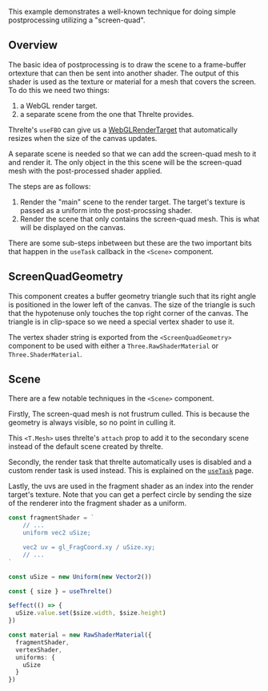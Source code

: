 This example demonstrates a well-known technique for doing simple postprocessing utilizing a "screen-quad".

<Example path="postprocessing/screen-quad" />

## Overview

The basic idea of postprocessing is to draw the scene to a frame-buffer ortexture that can then be sent into another shader. The output of this shader is used as the texture or material for a mesh that covers the screen. To do this we need two things:

1. a WebGL render target.
2. a separate scene from the one that Threlte provides.

Threlte's `useFBO` can give us a [WebGLRenderTarget](https://threejs.org/docs/index.html?q=webgl#api/en/renderers/WebGLRenderTarget) that automatically resizes when the size of the canvas updates.

A separate scene is needed so that we can add the screen-quad mesh to it and render it. The only object in the this scene will be the screen-quad mesh with the post-processed shader applied.

The steps are as follows:

1. Render the "main" scene to the render target. The target's texture is passed as a uniform into the post-procssing shader.
2. Render the scene that only contains the screen-quad mesh. This is what will be displayed on the canvas.

There are some sub-steps inbetween but these are the two important bits that happen in the `useTask` callback in the `<Scene>` component.

## ScreenQuadGeometry

This component creates a buffer geometry triangle such that its right angle is positioned in the lower left of the canvas. The size of the triangle is such that the hypotenuse only touches the top right corner of the canvas. The triangle is in clip-space so we need a special vertex shader to use it.

The vertex shader string is exported from the `<ScreenQuadGeometry>` component to be used with either a `Three.RawShaderMaterial` or `Three.ShaderMaterial`.

## Scene

There are a few notable techniques in the `<Scene>` component.

Firstly, The screen-quad mesh is not frustrum culled. This is because the geometry is always visible, so no point in culling it.

This `<T.Mesh>` uses threlte's `attach` prop to add it to the secondary scene instead of the default scene created by threlte.

Secondly, the render task that threlte automatically uses is disabled and a custom render task is used instead. This is explained on the [`useTask`](/docs/reference/core/use-task) page.

Lastly, the uvs are used in the fragment shader as an index into the render target's texture. Note that you can get a perfect circle by sending the size of the renderer into the fragment shader as a uniform.

```ts
const fragmentShader = `
	// ...
	uniform vec2 uSize;

	vec2 uv = gl_FragCoord.xy / uSize.xy;
	// ...
`

const uSize = new Uniform(new Vector2())

const { size } = useThrelte()

$effect(() => {
  uSize.value.set($size.width, $size.height)
})

const material = new RawShaderMaterial({
  fragmentShader,
  vertexShader,
  uniforms: {
    uSize
  }
})
```
